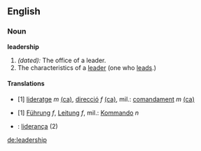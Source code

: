 ==English==
===Noun===
'''leadership'''

# ''(dated):'' The office of a leader.
# The characteristics of a [[leader]] (one who [[lead]]s.)

====Translations====
*{{ca}} [1] [[lideratge]] ''m'' [[:ca:lideratge|(ca)]], [[direcció]] ''f'' [[:ca:direcció|(ca)]], mil.: [[comandament]] ''m'' [[:ca:comandament|(ca)]]
*{{de}} [1] [[Führung]] ''f'', [[Leitung]] ''f'', mil.: [[Kommando]] ''n''
*{{pt}}: [[liderança]] (2)

<!--Is there room for the dilbert-esque meaning of ''shit''? "I think you stepping in a pile of leadership."-->


[[de:leadership]]